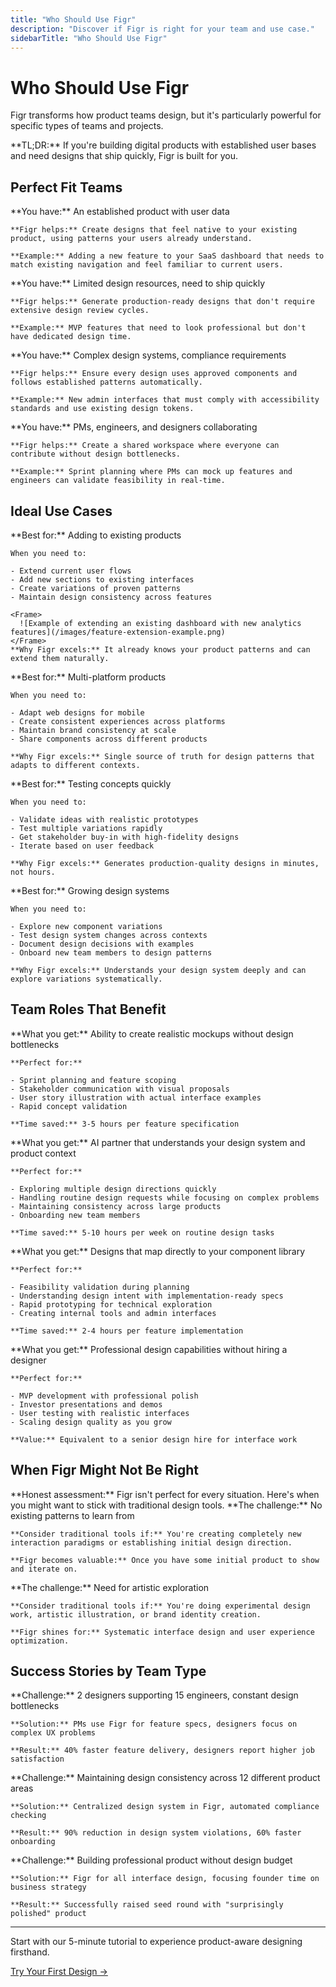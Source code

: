 ```yaml
---
title: "Who Should Use Figr"
description: "Discover if Figr is right for your team and use case."
sidebarTitle: "Who Should Use Figr"
---
```


# Who Should Use Figr

Figr transforms how product teams design, but it's particularly powerful for specific types of teams and projects.

<Info>
  **TL;DR:** If you're building digital products with established user bases and need designs that ship quickly, Figr is built for you.
</Info>

## Perfect Fit Teams

<CardGroup cols={2}>
  <Card title="Product Teams with Existing Apps" icon="mobile">
    **You have:** An established product with user data

    **Figr helps:** Create designs that feel native to your existing product, using patterns your users already understand.

    **Example:** Adding a new feature to your SaaS dashboard that needs to match existing navigation and feel familiar to current users.
  </Card>
  <Card title="Fast-Moving Startups" icon="rocket">
    **You have:** Limited design resources, need to ship quickly

    **Figr helps:** Generate production-ready designs that don't require extensive design review cycles.

    **Example:** MVP features that need to look professional but don't have dedicated design time.
  </Card>
  <Card title="Enterprise Teams" icon="building">
    **You have:** Complex design systems, compliance requirements

    **Figr helps:** Ensure every design uses approved components and follows established patterns automatically.

    **Example:** New admin interfaces that must comply with accessibility standards and use existing design tokens.
  </Card>
  <Card title="Cross-Functional Teams" icon="people-group">
    **You have:** PMs, engineers, and designers collaborating

    **Figr helps:** Create a shared workspace where everyone can contribute without design bottlenecks.

    **Example:** Sprint planning where PMs can mock up features and engineers can validate feasibility in real-time.
  </Card>
</CardGroup>

## Ideal Use Cases

<Tabs>
  <Tab title="Feature Extensions">
    **Best for:** Adding to existing products

    When you need to:

    - Extend current user flows
    - Add new sections to existing interfaces
    - Create variations of proven patterns
    - Maintain design consistency across features

    <Frame>
      ![Example of extending an existing dashboard with new analytics features](/images/feature-extension-example.png)
    </Frame>
    **Why Figr excels:** It already knows your product patterns and can extend them naturally.
  </Tab>
  <Tab title="Cross-Platform Consistency">
    **Best for:** Multi-platform products

    When you need to:

    - Adapt web designs for mobile
    - Create consistent experiences across platforms
    - Maintain brand consistency at scale
    - Share components across different products

    **Why Figr excels:** Single source of truth for design patterns that adapts to different contexts.
  </Tab>
  <Tab title="Rapid Prototyping">
    **Best for:** Testing concepts quickly

    When you need to:

    - Validate ideas with realistic prototypes
    - Test multiple variations rapidly
    - Get stakeholder buy-in with high-fidelity designs
    - Iterate based on user feedback

    **Why Figr excels:** Generates production-quality designs in minutes, not hours.
  </Tab>
  <Tab title="Design System Evolution">
    **Best for:** Growing design systems

    When you need to:

    - Explore new component variations
    - Test design system changes across contexts
    - Document design decisions with examples
    - Onboard new team members to design patterns

    **Why Figr excels:** Understands your design system deeply and can explore variations systematically.
  </Tab>
</Tabs>

## Team Roles That Benefit

<AccordionGroup>
  <Accordion title="Product Managers" icon="clipboard-list">
    **What you get:** Ability to create realistic mockups without design bottlenecks

    **Perfect for:**

    - Sprint planning and feature scoping
    - Stakeholder communication with visual proposals
    - User story illustration with actual interface examples
    - Rapid concept validation

    **Time saved:** 3-5 hours per feature specification
  </Accordion>
  <Accordion title="Designers" icon="palette">
    **What you get:** AI partner that understands your design system and product context

    **Perfect for:**

    - Exploring multiple design directions quickly
    - Handling routine design requests while focusing on complex problems
    - Maintaining consistency across large products
    - Onboarding new team members

    **Time saved:** 5-10 hours per week on routine design tasks
  </Accordion>
  <Accordion title="Engineers" icon="code">
    **What you get:** Designs that map directly to your component library

    **Perfect for:**

    - Feasibility validation during planning
    - Understanding design intent with implementation-ready specs
    - Rapid prototyping for technical exploration
    - Creating internal tools and admin interfaces

    **Time saved:** 2-4 hours per feature implementation
  </Accordion>
  <Accordion title="Founders & Solo Builders" icon="user-tie">
    **What you get:** Professional design capabilities without hiring a designer

    **Perfect for:**

    - MVP development with professional polish
    - Investor presentations and demos
    - User testing with realistic interfaces
    - Scaling design quality as you grow

    **Value:** Equivalent to a senior design hire for interface work
  </Accordion>
</AccordionGroup>

## When Figr Might Not Be Right

<Warning>
  **Honest assessment:** Figr isn't perfect for every situation. Here's when you might want to stick with traditional design tools.
</Warning>

<CardGroup cols={2}>
  <Card title="Brand-New Products" icon="seedling">
    **The challenge:** No existing patterns to learn from

    **Consider traditional tools if:** You're creating completely new interaction paradigms or establishing initial design direction.

    **Figr becomes valuable:** Once you have some initial product to show and iterate on.
  </Card>
  <Card title="Highly Creative Projects" icon="paintbrush">
    **The challenge:** Need for artistic exploration

    **Consider traditional tools if:** You're doing experimental design work, artistic illustration, or brand identity creation.

    **Figr shines for:** Systematic interface design and user experience optimization.
  </Card>
</CardGroup>

## Success Stories by Team Type

<Steps>
  <Step title="SaaS Startup (Series A)">
    **Challenge:** 2 designers supporting 15 engineers, constant design bottlenecks

    **Solution:** PMs use Figr for feature specs, designers focus on complex UX problems

    **Result:** 40% faster feature delivery, designers report higher job satisfaction
  </Step>
  <Step title="Enterprise Platform (500+ employees)">
    **Challenge:** Maintaining design consistency across 12 different product areas

    **Solution:** Centralized design system in Figr, automated compliance checking

    **Result:** 90% reduction in design system violations, 60% faster onboarding
  </Step>
  <Step title="Solo Founder (Pre-Seed)">
    **Challenge:** Building professional product without design budget

    **Solution:** Figr for all interface design, focusing founder time on business strategy

    **Result:** Successfully raised seed round with "surprisingly polished" product
  </Step>
</Steps>

---

<Card title="Ready to see if Figr fits your team?" icon="play">
  Start with our 5-minute tutorial to experience product-aware designing firsthand.

  [Try Your First Design →](/getting-started/tutorial/first-design-5-minutes)
</Card>